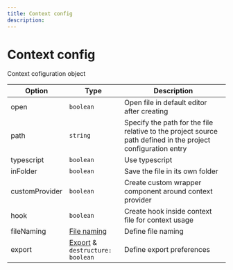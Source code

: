 ---
title: Context config
description:
---

# Context config

<Description>Context cofiguration object</Description>

| Option         | Type                                                  | Description                                                                                                  |
| -------------- | ----------------------------------------------------- | ------------------------------------------------------------------------------------------------------------ |
| open           | <code>boolean</code>                                  | Open file in default editor after creating                                                                   |
| path           | <code>string</code>                                   | Specify the path for the file relative to the project source path defined in the project configuration entry |
| typescript     | <code>boolean</code>                                  | Use typescript                                                                                               |
| inFolder       | <code>boolean</code>                                  | Save the file in its own folder                                                                              |
| customProvider | <code>boolean</code>                                  | Create custom wrapper component around context provider                                                      |
| hook           | <code>boolean</code>                                  | Create hook inside context file for context usage                                                            |
| fileNaming     | [File naming](#file-naming)                           | Define file naming                                                                                           |
| export         | [Export](#export) & <code>destructure: boolean</code> | Define export preferences                                                                                    |
